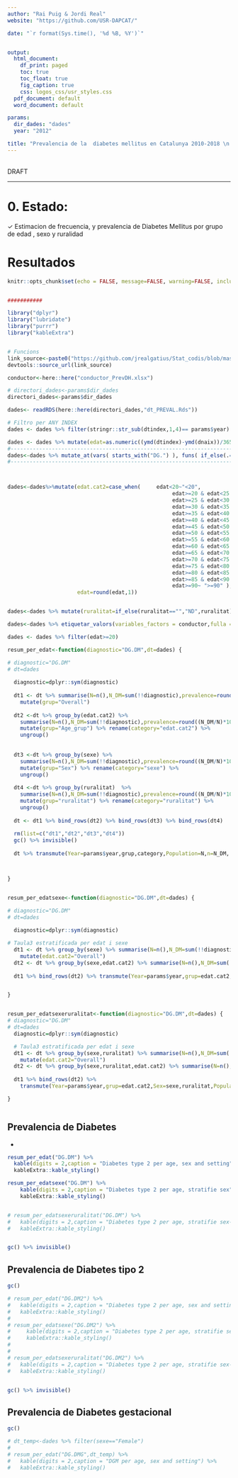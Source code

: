 ```yaml
---
author: "Rai Puig & Jordi Real"
website: "https://github.com/USR-DAPCAT/"

date: "`r format(Sys.time(), '%d %B, %Y')`"


output:
  html_document:
    df_print: paged
    toc: true
    toc_float: true
    fig_caption: true
    css: logos_css/usr_styles.css
  pdf_document: default
  word_document: default

params:
  dir_dades: "dades" 
  year: "2012"

title: "Prevalencia de la  diabetes mellitus en Catalunya 2010-2018 \n Year: `r params$year`"
---
```


&nbsp;
<script>
   $(document).ready(function() {
     $head = $('#header');
     $head.prepend('<img src=\"https://www.idiapjgol.org/images/logo.png\" style=\"float: right ;width: 130px;\"/>')
     $head.prepend('<img src=\"https://avatars2.githubusercontent.com/u/57066591?s=200&v=4\" style=\"margin-left:25% ;width: 80px;\"/>')
     $head.prepend('<img src=\"logos_css/logoDAP_Cat.png\" style=\"float: left:1;width: 185px;\"/>')
   });
</script>


<div class="watermark">DRAFT</div>

****



# 0. Estado:


&check; Estimacion de frecuencia, y prevalencia de Diabetes Mellitus por grupo de edad , sexo y ruralidad <br/>



# Resultados

```r
knitr::opts_chunk$set(echo = FALSE, message=FALSE, warning=FALSE, include=F,size="huge")


###########

library("dplyr")
library("lubridate")
library("purrr")
library("kableExtra")


# Funcions 
link_source<-paste0("https://github.com/jrealgatius/Stat_codis/blob/master/funcions_propies.R","?raw=T")
devtools::source_url(link_source)

conductor<-here::here("conductor_PrevDH.xlsx")

# directori_dades<-params$dir_dades
directori_dades<-params$dir_dades

```


```r
dades<- readRDS(here::here(directori_dades,"dt_PREVAL.Rds"))
```


```r
# Filtro per ANY INDEX 
dades <- dades %>% filter(stringr::str_sub(dtindex,1,4)== params$year)

```


```r

dades <- dades %>% mutate(edat=as.numeric((ymd(dtindex)-ymd(dnaix))/365.25))
#-----------------------------------------------------------------------------------------#
dades<-dades %>% mutate_at(vars( starts_with("DG.") ), funs( if_else(.==0  | is.na(.)  ,0,1)))
#-----------------------------------------------------------------------------------------#



dades<-dades%>%mutate(edat.cat2=case_when(     edat<20~"<20",
                                                    edat>=20 & edat<25 ~ "[20-25)",  
                                                    edat>=25 & edat<30 ~ "[25-30)",  
                                                    edat>=30 & edat<35 ~ "[30-35)",  
                                                    edat>=35 & edat<40 ~ "[35-40)",  
                                                    edat>=40 & edat<45 ~ "[40-45)",  
                                                    edat>=45 & edat<50 ~ "[45-50)",  
                                                    edat>=50 & edat<55 ~ "[50-55)",  
                                                    edat>=55 & edat<60 ~ "[55-60)",  
                                                    edat>=60 & edat<65 ~ "[60-65)",  
                                                    edat>=65 & edat<70 ~ "[65-70)",  
                                                    edat>=70 & edat<75 ~ "[70-75)",  
                                                    edat>=75 & edat<80 ~ "[75-80)",  
                                                    edat>=80 & edat<85 ~ "[80-85)",  
                                                    edat>=85 & edat<90 ~ "[85-90)",  
                                                    edat>=90~ ">=90" ),
                      edat=round(edat,1))


dades<-dades %>% mutate(ruralitat=if_else(ruralitat=="","ND",ruralitat))

dades<-dades %>% etiquetar_valors(variables_factors = conductor,fulla = "etiquetes")


```

```r

dades <- dades %>% filter(edat>=20)


```


```r
resum_per_edat<-function(diagnostic="DG.DM",dt=dades) { 

# diagnostic="DG.DM"
# dt=dades
  
  diagnostic=dplyr::sym(diagnostic)
  
  dt1 <- dt %>% summarise(N=n(),N_DM=sum(!!diagnostic),prevalence=round((N_DM/N)*100,3)) %>% 
    mutate(grup="Overall")
  
  dt2 <-dt %>% group_by(edat.cat2) %>%  
    summarise(N=n(),N_DM=sum(!!diagnostic),prevalence=round((N_DM/N)*100,3)) %>% 
    mutate(grup="Age_grup") %>% rename(category="edat.cat2") %>% 
    ungroup()
    
  
  dt3 <-dt %>% group_by(sexe) %>% 
    summarise(N=n(),N_DM=sum(!!diagnostic),prevalence=round((N_DM/N)*100,3)) %>% 
    mutate(grup="Sex") %>% rename(category="sexe") %>% 
    ungroup()
  
  dt4 <-dt %>% group_by(ruralitat)  %>% 
    summarise(N=n(),N_DM=sum(!!diagnostic),prevalence=round((N_DM/N)*100,3)) %>% 
    mutate(grup="ruralitat") %>% rename(category="ruralitat") %>% 
    ungroup()
  
  dt <- dt1 %>% bind_rows(dt2) %>% bind_rows(dt3) %>% bind_rows(dt4)
  
  rm(list=c("dt1","dt2","dt3","dt4"))
  gc() %>% invisible()
  
  dt %>% transmute(Year=params$year,grup,category,Population=N,n=N_DM,'Prevalence(%)'=prevalence) 



}


resum_per_edatsexe<-function(diagnostic="DG.DM",dt=dades) {

# diagnostic="DG.DM"
# dt=dades
  
  diagnostic=dplyr::sym(diagnostic)

# Taula3 estratificada per edat i sexe
  dt1 <- dt %>% group_by(sexe) %>% summarise(N=n(),N_DM=sum(!!diagnostic),prevalence=round((N_DM/N)*100,3)) %>% 
    mutate(edat.cat2="Overall")
  dt2 <- dt %>% group_by(sexe,edat.cat2) %>% summarise(N=n(),N_DM=sum(!!diagnostic),prevalence=round((N_DM/N)*100,3))
 
  dt1 %>% bind_rows(dt2) %>% transmute(Year=params$year,grup=edat.cat2,Sex=sexe,Population=N,n=N_DM,'Prevalence(%)'=prevalence)


}


resum_per_edatsexeruralitat<-function(diagnostic="DG.DM",dt=dades) {
# diagnostic="DG.DM"
# dt=dades
  diagnostic=dplyr::sym(diagnostic)

  # Taula3 estratificada per edat i sexe
  dt1 <- dt %>% group_by(sexe,ruralitat) %>% summarise(N=n(),N_DM=sum(!!diagnostic),prevalence=round((N_DM/N)*100,3)) %>% 
    mutate(edat.cat2="Overall")
  dt2 <- dt %>% group_by(sexe,ruralitat,edat.cat2) %>% summarise(N=n(),N_DM=sum(!!diagnostic),prevalence=round((N_DM/N)*100,3))
 
  dt1 %>% bind_rows(dt2) %>% 
    transmute(Year=params$year,grup=edat.cat2,Sex=sexe,ruralitat,Population=N,n=N_DM,'Prevalence(%)'=prevalence)

}



```

## Prevalencia de Diabetes

- 

```r

resum_per_edat("DG.DM") %>% 
  kable(digits = 2,caption = "Diabetes type 2 per age, sex and setting") %>%
  kableExtra::kable_styling()

resum_per_edatsexe("DG.DM") %>%
    kable(digits = 2,caption = "Diabetes type 2 per age, stratifie sex") %>%
    kableExtra::kable_styling()


# resum_per_edatsexeruralitat("DG.DM") %>%
#   kable(digits = 2,caption = "Diabetes type 2 per age, stratifie sex-rurality") %>%
#   kableExtra::kable_styling()


gc() %>% invisible()

```

## Prevalencia de Diabetes tipo 2

```r

gc()

# resum_per_edat("DG.DM2") %>% 
#   kable(digits = 2,caption = "Diabetes type 2 per age, sex and setting") %>%
#   kableExtra::kable_styling()
# 
# resum_per_edatsexe("DG.DM2") %>%
#     kable(digits = 2,caption = "Diabetes type 2 per age, stratifie sex") %>%
#     kableExtra::kable_styling()
#  
#  
# resum_per_edatsexeruralitat("DG.DM2") %>%
#   kable(digits = 2,caption = "Diabetes type 2 per age, stratifie sex-rurality") %>%
#   kableExtra::kable_styling()


gc() %>% invisible()

```

## Prevalencia de Diabetes gestacional

```r

gc()

# dt_temp<-dades %>% filter(sexe=="Female")
# 
# resum_per_edat("DG.DMG",dt_temp) %>% 
#   kable(digits = 2,caption = "DGM per age, sex and setting") %>%
#   kableExtra::kable_styling()



```





